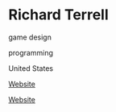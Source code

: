 # Richard Terrell

<Skills>

game design

programming

</Skills>

<Location>

United States

</Location>

<Personal>

[Website](http://www.critical-gaming.com/)

</Personal>

<Business>

[Website](http://www.designoriented.net/)

</Business>


